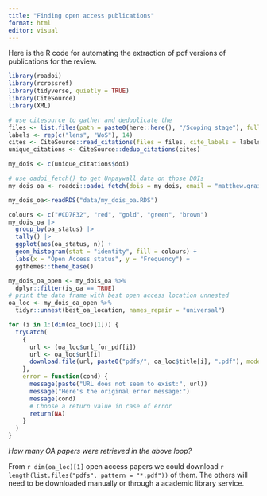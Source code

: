 ```yaml
---
title: "Finding open access publications"
format: html
editor: visual
---
```


Here is the R code for automating the extraction of pdf versions of publications for the review.

```r
library(roadoi)
library(rcrossref)
library(tidyverse, quietly = TRUE)
library(CiteSource)
library(XML)
```

```r
# use citesource to gather and deduplicate the
files <- list.files(path = paste0(here::here(), "/Scoping_stage"), full.names = TRUE)
labels <- rep(c("lens", "WoS"), 14)
cites <- CiteSource::read_citations(files = files, cite_labels = labels)
unique_citations <- CiteSource::dedup_citations(cites)
```

```r
my_dois <- c(unique_citations$doi)

```

```r
# use oadoi_fetch() to get Unpaywall data on those DOIs
my_dois_oa <- roadoi::oadoi_fetch(dois = my_dois, email = "matthew.grainger@nina.no")

```

```r
my_dois_oa<-readRDS("data/my_dois_oa.RDS")
```

```r
colours <- c("#CD7F32", "red", "gold", "green", "brown")
my_dois_oa |>
  group_by(oa_status) |>
  tally() |>
  ggplot(aes(oa_status, n)) +
  geom_histogram(stat = "identity", fill = colours) +
  labs(x = "Open Access status", y = "Frequency") +
  ggthemes::theme_base()

```

```r
my_dois_oa_open <- my_dois_oa %>%
  dplyr::filter(is_oa == TRUE)
# print the data frame with best open access location unnested
oa_loc <- my_dois_oa_open %>%
  tidyr::unnest(best_oa_location, names_repair = "universal")
```

```r
for (i in 1:(dim(oa_loc)[1])) {
  tryCatch(
    {
      url <- (oa_loc$url_for_pdf[i])
      url <- oa_loc$url[i]
      download.file(url, paste0("pdfs/", oa_loc$title[i], ".pdf"), mode = "wb")
    },
    error = function(cond) {
      message(paste("URL does not seem to exist:", url))
      message("Here's the original error message:")
      message(cond)
      # Choose a return value in case of error
      return(NA)
    }
  )
}

```

*How many OA papers were retrieved in the above loop?*

From `r dim(oa_loc)[1]` open access papers we could download `r length(list.files("pdfs", pattern = "*.pdf"))` of them. The others will need to be downloaded manually or through a academic library service.
